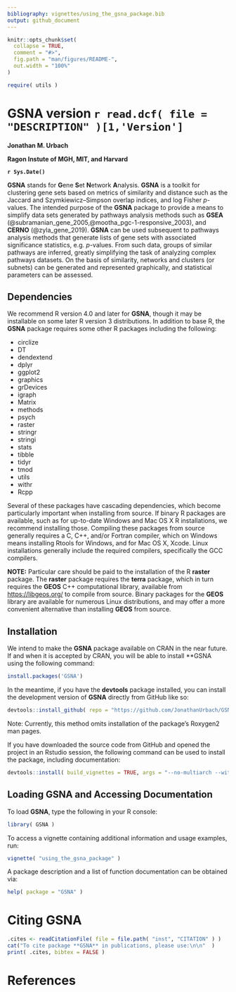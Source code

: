 ```yaml
---
bibliography: vignettes/using_the_gsna_package.bib
output: github_document
---
```

 
<!-- README.md is generated from README.Rmd. Please edit that file -->

```r
knitr::opts_chunk$set(
  collapse = TRUE,
  comment = "#>",
  fig.path = "man/figures/README-",
  out.width = "100%"
)

require( utils )

```

# GSNA version `r read.dcf( file = "DESCRIPTION" )[1,'Version']`

**Jonathan M. Urbach**

**Ragon Instute of MGH, MIT, and Harvard**  

**`r Sys.Date()`**  



<!-- badges: start -->
<!-- badges: end -->
 
**GSNA** stands for **G**ene **S**et **N**etwork **A**nalysis. **GSNA** is a toolkit for clustering gene sets based on metrics of similarity and distance such as the Jaccard and Szymkiewicz–Simpson overlap indices, and log Fisher *p*-values. The intended purpose of the **GSNA** package to provide a means to simplify data sets generated by pathways analysis methods such as **GSEA** (@subramanian_gene_2005,@mootha_pgc-1-responsive_2003), and **CERNO** (@zyla_gene_2019). **GSNA** can be used subsequent to pathways analysis methods that generate lists of gene sets with associated significance statistics, e.g. *p*-values. From such data, groups of similar pathways are inferred, greatly simplifying the task of analyzing complex pathways datasets. On the basis of similarity, networks and clusters (or subnets) can be generated and represented graphically, and statistical parameters can be assessed.


## Dependencies  

We recommend R version 4.0 and later for **GSNA**, though it may be installable on some later R version 3 distributions. In addition to base R, the **GSNA** package requires some other R packages including the following:

* circlize  
* DT  
* dendextend  
* dplyr  
* ggplot2  
* graphics  
* grDevices  
* igraph  
* Matrix  
* methods  
* psych  
* raster  
* stringr  
* stringi  
* stats  
* tibble  
* tidyr  
* tmod  
* utils  
* withr  
* Rcpp

Several of these packages have cascading dependencies, which become particularly important when installing from source. If binary R packages are available, such as for up-to-date Windows and Mac OS X R installations, we recommend installing those. Compiling these packages from source generally requires a C, C++, and/or Fortran compiler, which on Windows means installing Rtools for Windows, and for Mac OS X, Xcode. Linux installations generally include the required compilers, specifically the GCC compilers.    

**NOTE:** Particular care should be paid to the installation of the R **raster** package. The **raster** package requires the **terra** package, which in turn requires the **GEOS** C++ computational library, available from [https://libgeos.org/](https://libgeos.org/) to compile from source. Binary packages for the **GEOS** library are available for numerous Linux distributions, and may offer a more convenient alternative than installing **GEOS** from source.

## Installation  

We intend to make the **GSNA** package available on CRAN in the near future. If and when it is accepted by CRAN, you will be able to install **GSNA using the following command:

``` r
install.packages('GSNA')
```

In the meantime, if you have the **devtools** package installed, you can install the development version of **GSNA** directly from GitHub
like so:

``` r
devtools::install_github( repo = "https://github.com/JonathanUrbach/GSNA" )
```

Note: Currently, this method omits installation of the package's Roxygen2 man pages.  

If you have downloaded the source code from GitHub and opened the project in an Rstudio session, the following command can be used to install the package, including documentation:  

``` r
devtools::install( build_vignettes = TRUE, args = "--no-multiarch --with-keep.source" )
```


## Loading **GSNA** and Accessing Documentation    

To load **GSNA**, type the following in your R console:  

``` r 
library( GSNA )
```


To access a vignette containing additional information and usage examples, run:

``` r
vignette( "using_the_gsna_package" )
```

A package description and a list of function documentation can be obtained via:

``` r
help( package = "GSNA" )
```


# Citing **GSNA**

```r
.cites <- readCitationFile( file = file.path( "inst", "CITATION" ) )
cat("To cite package **GSNA** in publications, please use:\n\n"  )
print( .cites, bibtex = FALSE )
```



# References

<div id="refs"></div>


